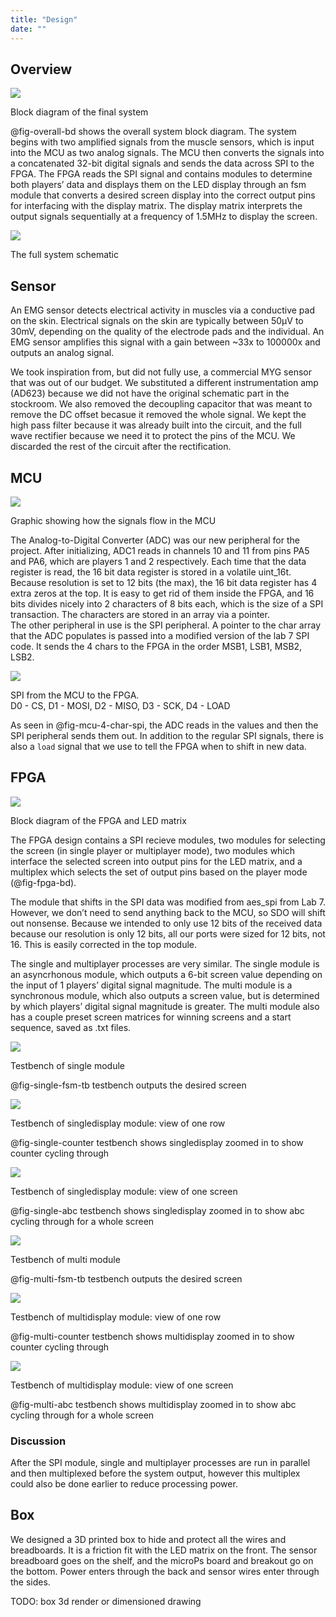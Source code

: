 ```yaml
---
title: "Design"
date: ""
---
```


## Overview

::: {#fig-overall-bd}
![](images/Overview Block Diagram Final.jpg)

Block diagram of the final system
:::


@fig-overall-bd shows the overall system block diagram. The system begins with two amplified signals from the muscle sensors, which is 
input into the MCU as two analog signals. The MCU then converts the signals into a concatenated 32-bit digital signals and sends the data 
across SPI to the FPGA. The FPGA reads the SPI signal and contains modules to determine both players' data and displays them on the LED 
display through an fsm module that converts a desired screen display into the correct output pins for interfacing with the display matrix. 
The display matrix interprets the output signals sequentially at a frequency of 1.5MHz to display the screen.


::: {#fig-overall-schematic}
![](images/project_schematic_revB.png)

The full system schematic
:::

## Sensor

An EMG sensor detects electrical activity in muscles via a conductive pad on the skin. Electrical signals on the skin are typically between 50μV to 30mV, depending on the quality of the electrode pads and the individual. An EMG sensor amplifies this signal with a gain between ~33x to 100000x and outputs an analog signal.

We took inspiration from, but did not fully use, a commercial MYG sensor that was out of our budget. We substituted a different instrumentation amp (AD623) because we did not have the original schematic part in the stockroom. We also removed the decoupling capacitor that was meant to remove the DC offset becasue it removed the whole signal. We kept the high pass filter because it was already built into the circuit, and the full wave rectifier because we need it to protect the pins of the MCU. We discarded the rest of the circuit after the rectification. \


## MCU

::: {#fig-mcu-overall-flow}
![](images/MCU_flow.png)

Graphic showing how the signals flow in the MCU
:::

The Analog-to-Digital Converter (ADC) was our new peripheral for the project. After initializing, ADC1 reads in channels 10 and 11 from pins PA5 and PA6, which are players 1 and 2 respectively. Each time that the data register is read, the 16 bit data register is stored in a volatile uint_16t. Because resolution is set to 12 bits (the max), the 16 bit data register has 4 extra zeros at the top. It is easy to get rid of them inside the FPGA, and 16 bits divides nicely into 2 characters of 8 bits each, which is the size of a SPI transaction. The characters are stored in an array via a pointer. \
The other peripheral in use is the SPI peripheral. A pointer to the char array that the ADC populates is passed into a modified version of the lab 7 SPI code. It sends the 4 chars to the FPGA in the order MSB1, LSB1, MSB2, LSB2.\

::: {#fig-mcu-4-char-spi}
![](images/4_char_spi.jpg)

SPI from the MCU to the FPGA.  
D0 - CS, D1 - MOSI, D2 - MISO, D3 - SCK, D4 - LOAD
:::
As seen in @fig-mcu-4-char-spi, the ADC reads in the values and then the SPI peripheral sends them out. In addition to the regular SPI signals, there is also a `load` signal that we use to tell the FPGA when to shift in new data.\

## FPGA

::: {#fig-fpga-bd}
![](images/FPGA Block Diagram.jpg)

Block diagram of the FPGA and LED matrix
:::

The FPGA design contains a SPI recieve modules, two modules for selecting the screen (in single player or multiplayer mode), two modules 
which interface the selected screen into output pins for the LED matrix, and a multiplex which selects the set of output pins based on 
the player mode (@fig-fpga-bd). 

The module that shifts in the SPI data was modified from aes_spi from Lab 7. However, we don't need to send 
anything back to the MCU, so SDO will shift out nonsense. Because we intended to only use 12 bits of the received data because our 
resolution is only 12 bits, all our ports were sized for 12 bits, not 16. This is easily corrected in the top module. 

The single and multiplayer processes are very similar. The single module is an asyncrhonous module, which outputs a 
6-bit screen value depending on the input of 1 players' digital signal magnitude. The multi module is a synchronous module, which also 
outputs a screen value, but is determined by which players' digital signal magnitude is greater. The multi module also has a couple preset 
screen matrices for winning screens and a start sequence, saved as .txt files. 

::: {#fig-single-fsm-tb}
![](images/Sim Single.jpg)

Testbench of single module
:::

@fig-single-fsm-tb testbench outputs the desired screen

::: {#fig-single-counter}
![](images/Sim Single Display Counter.jpg)

Testbench of singledisplay module: view of one row
:::

@fig-single-counter testbench shows singledisplay zoomed in to show counter cycling through

::: {#fig-single-abc}
![](images/Sim Single Display ABC.jpg)

Testbench of singledisplay module: view of one screen
:::

@fig-single-abc testbench shows singledisplay zoomed in to show abc cycling through for a whole screen

::: {#fig-multi-fsm-tb}
![](images/Sim Multi.jpg)

Testbench of multi module
:::

@fig-multi-fsm-tb testbench outputs the desired screen\

::: {#fig-multi-counter}
![](images/Sim Multi Display Counter.jpg)

Testbench of multidisplay module: view of one row
:::

@fig-multi-counter testbench shows multidisplay zoomed in to show counter cycling through\

::: {#fig-multi-abc}
![](images/Sim Multi Display ABC.jpg)

Testbench of multidisplay module: view of one screen
:::

@fig-multi-abc testbench shows multidisplay zoomed in to show abc cycling through for a whole screen\


### Discussion

After the SPI module, single and multiplayer processes are run in parallel and then multiplexed before the system output, 
however this multiplex could also be done earlier to reduce processing power.

## Box
We designed a 3D printed box to hide and protect all the wires and breadboards. It is a friction fit with the LED matrix on the front. The sensor breadboard goes on the shelf, and the microPs board and breakout go on the bottom. Power enters through the back and sensor wires enter through the sides.

TODO: box 3d render or dimensioned drawing

